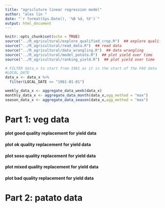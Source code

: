 ```yaml
---
title: "agricluture linear regression model"
author: "alex lin "
date: "`r format(Sys.Date(), '%B %d, %Y')`"
output: html_document
---
```

<script>
function toggleCollapsible(section) {
  var content = section.nextElementSibling;
  if (content.style.display === "none") {
    content.style.display = "block";
  } else {
    content.style.display = "none";
  }
}
</script>


```r
knitr::opts_chunk$set(echo = TRUE)
source("../R_agricultural/explore_qualified_crop.R")  ## explore qualified crop
source("../R_agricultural/read_data.R")  ## read data
source("../R_agricultural/data_wrangling.R")  ## data wrangling
source("../R_agricultural/model_potato.R")  ## plot yield over time
source("../R_agricultural/ranking_yield.R")  ## plot yield over time

```

```r
# FILTER data_x to start from 1961 as it is the start of the FAO data
#LOCAL_DATE
data_x <- data_x %>%
  filter(LOCAL_DATE >= "1961-01-01")

weekly_data_x <- aggregate_data_week(data_x)
monthly_data_x <- aggregate_data_month(data_x,agg_method = "max")
season_data_x <- aggregate_data_season(data_x,agg_method = "max")
```




<h1 onclick="toggleCollapsible(this);">
<!--TEXT SHOWS: -->
<b>Part 1: veg data</b>
</h1>
<div style="display:none;">  



```r

veg_year
veg_year_2
# Use the functions
long_data <- process_data(data_veg_1940,"green peas")

# Define custom colors
custom_colors <- c(
  "Average_yield_per_acre_pounds" = "red",
  "Average_yield_per_hectare_kilograms" = "blue",
  "yield_tp_ah_acre_pounds" = "#008000",
  "yield_tp_ah_hectare_kg" = "#FF00FF",
  "yield_mp_ap_acre_pounds" = "#FFFF00",
  "yield_mp_ap_hectare_kg" = "#A52A2A",
  "yield_mp_ah_acre_pounds" = "#696969",
  "yield_mp_ah_hectare_kg" = "#40E0D0",
  "yield_tp_ap_acre_pounds" = "#FF1493",
  "yield_tp_ap_hectare_kg" = "#1E90FF"
)
# Plot all yields
plot_yields(long_data, custom_colors)

# Plot selected yields
selected_yield_types <- c("Average_yield_per_acre_pounds", "yield_mp_ah_hectare_kg", "yield_tp_ap_acre_pounds","yield_mp_ah_acre_pounds","yield_tp_ap_hectare_kg")
plot_selected_yields(long_data, selected_yield_types, custom_colors)




```


```r

# data_veg_1940
# 
# veg_year_2
# unique(data_veg_1940$Crop_Type)
```
```r
#plot data_veg_1940 yield for diff type of veg
#each type is a plot

#check the rest crop yield is good

# data_veg_1940_yield <- data_veg_1940 %>%
#   filter(Estimates == "Average yield per acre (pounds)")
# for (i in unique(data_veg_1940_yield$Crop_Type)){
#   p <- ggplot(data_veg_1940_yield %>% filter(Crop_Type == i), aes(x = REF_DATE, y = VALUE)) +
#     geom_line() +
#     geom_point() +
#     labs(title = paste("Yield of Crops over Time for", i),
#          x = "Year",
#          y = "Yield",
#          color = "Crop Type") +
#     theme_minimal() 
#   print(p)
# }

```


</div>
<h4 onclick="toggleCollapsible(this);">
<!--TEXT SHOWS: -->
<b>plot **good** quality replacement for yield data </b>
</h4>
<div style="display:none;">  
```r

# List of crops categorized by quality
good_quality <- list("spinach", "lettuce", "sweet corn")
ok_quality <- list("asparagus", "cabbage")
soso_quality <- list("carrots", "celery", "green peas", "rutabagas and turnips")
mixed_quality <- list("green and wax beans", "parsnips")
bad_quality <- list("beets","cauliflowers", "dry onions")



#for loop
for (c in good_quality){
  complete_data <- handle_missing_yield(data_veg_1940,crop_type = c)##green peas
  filter_data <- data_veg_1940 %>%
    filter(Crop_Type == c)
  backup_yield <- prepare_backup_yield(filter_data)
  merged_yield <- merge(complete_data, backup_yield, by = c("REF_DATE"), all.x = TRUE, suffixes = c("_Production", "_Area"))
  
  p <- plot_yield_over_time(merged_yield)
  #add a vertical line
  p <- p + geom_vline(xintercept = 2021, linetype = "dashed",color = "red")
  print(p)
}




```

</div>
<h4 onclick="toggleCollapsible(this);">
<!--TEXT SHOWS: -->
<b>plot **ok** quality replacement for yield data </b>
</h4>
<div style="display:none;">  
```r
for (c in ok_quality){
  complete_data <- handle_missing_yield(data_veg_1940,crop_type = c)##green peas
  filter_data <- data_veg_1940 %>%
    filter(Crop_Type == c)
  backup_yield <- prepare_backup_yield(filter_data)
  merged_yield <- merge(complete_data, backup_yield, by = c("REF_DATE"), all.x = TRUE, suffixes = c("_Production", "_Area"))
  
  p <- plot_yield_over_time(merged_yield)
  #add a vertical line
  p <- p + geom_vline(xintercept = 2021, linetype = "dashed",color = "red")
  print(p)
}




```

</div>
<h4 onclick="toggleCollapsible(this);">
<!--TEXT SHOWS: -->
<b>plot **soso** quality replacement for yield data </b>
</h4>
<div style="display:none;">  
```r
for (c in soso_quality){
  complete_data <- handle_missing_yield(data_veg_1940,crop_type = c)##green peas
  filter_data <- data_veg_1940 %>%
    filter(Crop_Type == c)
  backup_yield <- prepare_backup_yield(filter_data)
  merged_yield <- merge(complete_data, backup_yield, by = c("REF_DATE"), all.x = TRUE, suffixes = c("_Production", "_Area"))
  
  p <- plot_yield_over_time(merged_yield)
  #add a vertical line
  p <- p + geom_vline(xintercept = 2021, linetype = "dashed",color = "red")
  print(p)
}
```


</div>
<h4 onclick="toggleCollapsible(this);">
<!--TEXT SHOWS: -->
<b>plot **mixed** quality replacement for yield data </b>
</h4>
<div style="display:none;">  
```r
for (c in mixed_quality){
  complete_data <- handle_missing_yield(data_veg_1940,crop_type = c)##green peas
  filter_data <- data_veg_1940 %>%
    filter(Crop_Type == c)
  backup_yield <- prepare_backup_yield(filter_data)
  merged_yield <- merge(complete_data, backup_yield, by = c("REF_DATE"), all.x = TRUE, suffixes = c("_Production", "_Area"))
  
  p <- plot_yield_over_time(merged_yield)
  #add a vertical line
  p <- p + geom_vline(xintercept = 2021, linetype = "dashed",color = "red")
  print(p)
}
```



</div>
<h4 onclick="toggleCollapsible(this);">
<!--TEXT SHOWS: -->
<b>plot **bad** quality replacement for yield data </b>
</h4>
<div style="display:none;">  
```r
for (c in bad_quality){
  complete_data <- handle_missing_yield(data_veg_1940,crop_type = c)##green peas
  filter_data <- data_veg_1940 %>%
    filter(Crop_Type == c)
  backup_yield <- prepare_backup_yield(filter_data)
  merged_yield <- merge(complete_data, backup_yield, by = c("REF_DATE"), all.x = TRUE, suffixes = c("_Production", "_Area"))
  
  p <- plot_yield_over_time(merged_yield)
  #add a vertical line
  p <- p + geom_vline(xintercept = 2021, linetype = "dashed",color = "red")
  print(p)
}
```




</div>
<h1 onclick="toggleCollapsible(this);">
<!--TEXT SHOWS: -->
<b>Part 2: patato data</b>
</h1>
<div style="display:none;">  

```r
mov_avg
LOESS_avg

```


```r
#### eg--------------
p <- lm_monthly_potato(monthly_data_x, data_pot, "Kelowna", "maxmon_EHF_95","VALUE")
print(p)

p <- lm_monthly_potato(monthly_data_x, data_pot, "Abbotsford", "maxmon_EHF_95","VALUE")
print(p)


# [1] "REF_DATE" "VALUE"    "Moving_Avg" "Detrended_Yield" 
#"Loess_Trend_LOESS" "Detrended_Yield_LOESS"
#
p <- lm_monthly_potato(monthly_data_x, data_pot, "Kelowna", "maxmon_EHF_95","Detrended_Yield_LOESS")
print(p)

p <- lm_monthly_potato(monthly_data_x, data_pot, "Kelowna", "maxmon_EHF_95","Detrended_Yield")
print(p)


lm_onemonth_potato(monthly_data_x, data_pot, "Kelowna", "maxmon_EHF_95", "VALUE")
lm_onemonth_potato(monthly_data_x, data_pot, "Kelowna", "maxmon_EHF_95", "Detrended_Yield")
lm_onemonth_potato(monthly_data_x, data_pot, "Kelowna", "maxmon_EHF_95", "Detrended_Yield_LOESS")

```


```r

re <- lm_season_potato(season_data_x, data_pot, 
                       "Kelowna", "maxsea_EHF_95", "VALUE")
re2 <- lm_season_potato(season_data_x, data_pot, 
                       "Kelowna", "maxsea_EHF_95", "Detrended_Yield")
re3 <- lm_season_potato(season_data_x, data_pot,
                       "Kelowna", "maxsea_EHF_95", "Detrended_Yield_LOESS")

print(re)
print(re2)
print(re3)

```



```r

re <- lm_season_potato(season_data_x, data_pot, 
                       "Kelowna", "maxsea_Mean_Temp", "VALUE")
re2 <- lm_season_potato(season_data_x, data_pot, 
                       "Kelowna", "maxsea_Mean_Temp", "Detrended_Yield")
re3 <- lm_season_potato(season_data_x, data_pot,
                       "Kelowna", "maxsea_Mean_Temp", "Detrended_Yield_LOESS")

print(re)
print(re2)
print(re3)
colnames(season_data_x)
```


```r
#colnames(data_pot)
# 1] "REF_DATE"              "VALUE"                 "UOM"                  
# [4] "Crop_Type"             "Moving_Avg"            "Detrended_Yield"      
# [7] "Loess_Trend_LOESS"     "Detrended_Yield_LOESS"
```


```r
#colnames(data_pot)
# 1] "REF_DATE"              "VALUE"                 "UOM"                  
# [4] "Crop_Type"             "Moving_Avg"            "Detrended_Yield"      
# [7] "Loess_Trend_LOESS"     "Detrended_Yield_LOESS"
```


```r
# plot hist for data_pot in Detrended_Yield

ggplot(data_pot, aes(x = Detrended_Yield_LOESS)) +
  geom_histogram(binwidth = 0.5, fill = "blue", color = "black") +
  labs(title = "Histogram of Detrended Potato Yields",
       x = "Detrended Potato Yield",
       y = "Frequency") +
  theme_minimal()+
  scale_x_continuous(breaks = seq(-50,40, by = 10))
#min(data_pot$Detrended_Yield_LOESS), max(data_pot$Detrended_Yield_LOESS)

#box plot
ggplot(data_pot, aes(x = REF_DATE, y = Detrended_Yield_LOESS)) +
  geom_boxplot() +
  labs(title = "Boxplot of Detrended Potato Yields",
       x = "Year",
       y = "Detrended Potato Yield") +
  theme_minimal() +
  coord_flip()

```
